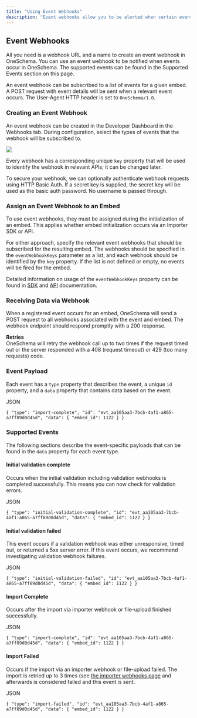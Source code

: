 ```yaml
---
title: "Using Event Webhooks"
description: "Event webhooks allow you to be alerted when certain events occur in OneSchema's processing pipeline."
---
```


## Event Webhooks

All you need is a webhook URL and a name to create an event webhook in OneSchema. You can use an event webhook to be notified when events occur in OneSchema. The supported events can be found in the Supported Events section on this page.

An event webhook can be subscribed to a list of events for a given embed. A POST request with event details will be sent when a relevant event occurs. The User-Agent HTTP header is set to `OneSchema/1.0`.

### Creating an Event Webhook

An event webhook can be created in the Developer Dashboard in the Webhooks tab. During configuration, select the types of events that the webhook will be subscribed to.

![](/images/7145a53-image.png) 

Every webhook has a corresponding unique `key` property that will be used to identify the webhook in relevant APIs; it can be changed later.

To secure your webhook, we can optionally authenticate webhook requests using HTTP Basic Auth. If a secret key is supplied, the secret key will be used as the basic auth password. No username is passed through.

### Assign an Event Webhook to an Embed

To use event webhooks, they must be assigned during the initialization of an embed. This applies whether embed initialization occurs via an Importer SDK or API.

For either approach, specify the relevant event webhooks that should be subscribed for the resulting embed. The webhooks should be specified in the `eventWebhookKeys` parameter as a list, and each webhook should be identified by the `key` property. If the list is not defined or empty, no events will be fired for the embed.

Detailed information on usage of the `eventWebhookKeys` property can be found in [SDK](/docs/javascript#eventwebhookkeys) and [API](/reference/create-embed) documentation.

### Receiving Data via Webhook

When a registered event occurs for an embed, OneSchema will send a POST request to all webhooks associated with the event and embed. The webhook endpoint should respond promptly with a 200 response. 

**Retries**  
OneSchema will retry the webhook call up to two times if the request timed out or the server responded with a 408 (request timeout) or 429 (too many requests) code. 

### Event Payload

Each event has a `type` property that describes the event, a unique `id` property, and a `data` property that contains data based on the event.

JSON

`{
  "type": "import-complete",
  "id": "evt_aa105aa3-7bcb-4af1-a865-a7ff89d0d45d",
  "data": {
  	"embed_id": 1122
  }
}
`

### Supported Events

The following sections describe the event-specific payloads that can be found in the `data` property for each event type.

#### Initial validation complete

Occurs when the initial validation including validation webhooks is completed successfully. This means you can now check for validation errors.

JSON

`{
  "type": "initial-validation-complete",
  "id": "evt_aa105aa3-7bcb-4af1-a865-a7ff89d0d45d",
  "data": {
  	"embed_id": 1122
  }
}
`

#### Initial validation failed

This event occurs if a validation webhook was either unresponsive, timed out, or returned a 5xx server error. If this event occurs, we recommend investigating validation webhook failures.

JSON

`{
  "type": "initial-validation-failed",
  "id": "evt_aa105aa3-7bcb-4af1-a865-a7ff89d0d45d",
  "data": {
  	"embed_id": 1122
  }
}
`

#### Import Complete

Occurs after the import via importer webhook or file-upload finished successfully. 

JSON

`{
  "type": "import-complete",
  "id": "evt_aa105aa3-7bcb-4af1-a865-a7ff89d0d45d",
  "data": {
  	"embed_id": 1122
  }
}
`

#### Import Failed

Occurs if the import via an importer webhook or file-upload failed. The import is retried up to 3 times (see [the importer webhooks page](/docs/importer-webhook#retries) and afterwards is considered failed and this event is sent.

JSON

`{
  "type": "import-failed",
  "id": "evt_aa105aa3-7bcb-4af1-a865-a7ff89d0d45d",
  "data": {
  	"embed_id": 1122
  }
}
`